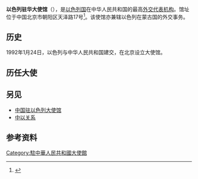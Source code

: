 {{Infobox diplomatic mission
|name = 以色列国驻华大使馆
|native_name = {{lang|he|שגרירות ישראל בבייג'ינג}}
|open = 1992年
|address = [[朝阳区|朝阳区]]天泽路17号
|location = {{CHN}}[[北京市|北京市]]
|ambassador = [[潘绮瑞|潘绮瑞]]<small>（{{lang|en|Irit Ben-Abba Vitale}}）</small>
|website = 
}}
'''以色列驻华大使馆'''（{{lang-he|שגרירות ישראל בבייג'ינג}}），是[[以色列国|以色列国]]在中华人民共和国的最高[[外交代表机构|外交代表机构]]。馆址位于中国北京市朝阳区天泽路17号<ref>{{cite web|url=https://www.fmprc.gov.cn/web/fw_673051/lbfw_673061/wgzhslgjgxx/t1456622.shtml |language=zh-hans |title=以色列国驻华大使馆 |publisher=[[中华人民共和国外交部|中华人民共和国外交部]] | date=2018-10 |accessdate=2021-03-30 }}</ref>。该使馆亦兼辖以色列在蒙古国的外交事务。

== 历史 ==
1992年1月24日，以色列与中华人民共和国建交，在北京设立大使馆。

==历任大使==
{{main|以色列驻华大使列表}}

== 另见 ==
* [[中国驻以色列大使馆|中国驻以色列大使馆]]
* [[中以关系|中以关系]]

==参考资料==
{{reflist}}

{{驻中华人民共和国外交机构}}
[[Category:駐中華人民共和國大使館|Category:駐中華人民共和國大使館]]